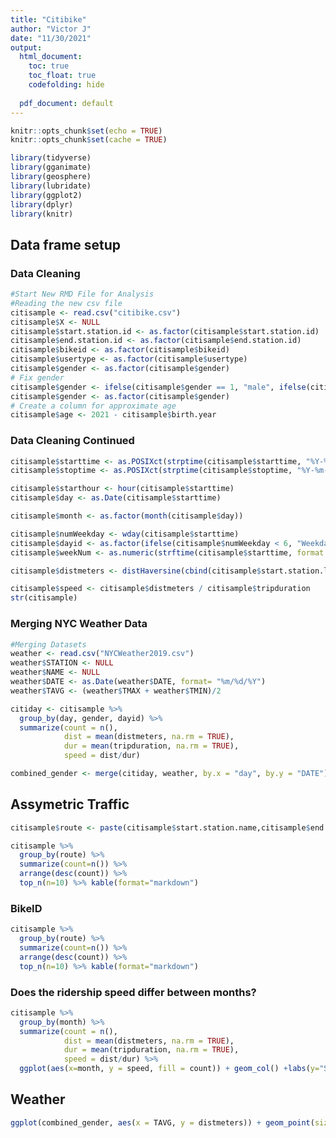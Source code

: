 ```yaml
---
title: "Citibike"
author: "Victor J"
date: "11/30/2021"
output: 
  html_document:
    toc: true
    toc_float: true
    codefolding: hide
    
  pdf_document: default
---
```


```r
knitr::opts_chunk$set(echo = TRUE)
knitr::opts_chunk$set(cache = TRUE)
```
```r
library(tidyverse)
library(gganimate)
library(geosphere)
library(lubridate)
library(ggplot2)
library(dplyr)
library(knitr)
```


## Data frame setup 
### Data Cleaning 
```r
#Start New RMD File for Analysis
#Reading the new csv file 
citisample <- read.csv("citibike.csv")
citisample$X <- NULL
citisample$start.station.id <- as.factor(citisample$start.station.id)
citisample$end.station.id <- as.factor(citisample$end.station.id)
citisample$bikeid <- as.factor(citisample$bikeid)
citisample$usertype <- as.factor(citisample$usertype)
citisample$gender <- as.factor(citisample$gender)
# Fix gender
citisample$gender <- ifelse(citisample$gender == 1, "male", ifelse(citisample$gender == 2, "female", "unknown"))
citisample$gender <- as.factor(citisample$gender)
# Create a column for approximate age
citisample$age <- 2021 - citisample$birth.year
```

### Data Cleaning Continued
```r
citisample$starttime <- as.POSIXct(strptime(citisample$starttime, "%Y-%m-%d %H:%M:%S"))
citisample$stoptime <- as.POSIXct(strptime(citisample$stoptime, "%Y-%m-%d %H:%M:%S"))

citisample$starthour <- hour(citisample$starttime)
citisample$day <- as.Date(citisample$starttime)

citisample$month <- as.factor(month(citisample$day))

citisample$numWeekday <- wday(citisample$starttime)
citisample$dayid <- as.factor(ifelse(citisample$numWeekday < 6, "Weekday", "Weekend"))
citisample$weekNum <- as.numeric(strftime(citisample$starttime, format = "%V"))

citisample$distmeters <- distHaversine(cbind(citisample$start.station.latitude, citisample$start.station.longitude), cbind(citisample$end.station.latitude, citisample$end.station.longitude))

citisample$speed <- citisample$distmeters / citisample$tripduration
str(citisample)
```
### Merging NYC Weather Data
```r
#Merging Datasets
weather <- read.csv("NYCWeather2019.csv")
weather$STATION <- NULL
weather$NAME <- NULL
weather$DATE <- as.Date(weather$DATE, format= "%m/%d/%Y")
weather$TAVG <- (weather$TMAX + weather$TMIN)/2

citiday <- citisample %>%
  group_by(day, gender, dayid) %>%
  summarize(count = n(),
            dist = mean(distmeters, na.rm = TRUE),
            dur = mean(tripduration, na.rm = TRUE),
            speed = dist/dur)

combined_gender <- merge(citiday, weather, by.x = "day", by.y = "DATE")
```

## Assymetric Traffic 
```r
citisample$route <- paste(citisample$start.station.name,citisample$end.station.name,sep=" -> ")

citisample %>% 
  group_by(route) %>% 
  summarize(count=n()) %>% 
  arrange(desc(count)) %>% 
  top_n(n=10) %>% kable(format="markdown")
```

### BikeID
```r
citisample %>%
  group_by(route) %>%
  summarize(count=n()) %>%
  arrange(desc(count)) %>%
  top_n(n=10) %>% kable(format="markdown")
```

### Does the ridership speed differ between months? 
```r
citisample %>%
  group_by(month) %>%
  summarize(count = n(),
            dist = mean(distmeters, na.rm = TRUE),
            dur = mean(tripduration, na.rm = TRUE),
            speed = dist/dur) %>%
  ggplot(aes(x=month, y = speed, fill = count)) + geom_col() +labs(y="Speed (Meters per Second)", title = "Avg Speed each Month" )
```
## Weather 

```r
ggplot(combined_gender, aes(x = TAVG, y = distmeters)) + geom_point(size = 2, alpha = 0.5, color = "yellowgreen") + geom_smooth(color = "darkgreen") + facet_wrap( ~ gender) + ylim(0,3000)
```


